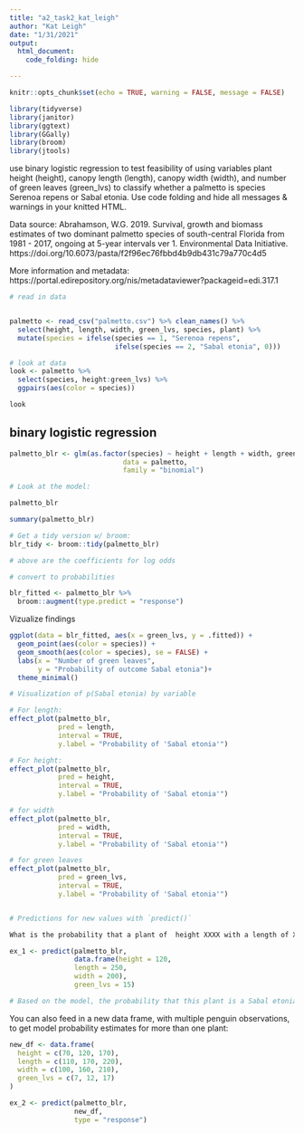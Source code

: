 ```yaml
---
title: "a2_task2_kat_leigh"
author: "Kat Leigh"
date: "1/31/2021"
output:
  html_document:
    code_folding: hide

---
```


```r
knitr::opts_chunk$set(echo = TRUE, warning = FALSE, message = FALSE)

library(tidyverse)
library(janitor)
library(ggtext)
library(GGally)
library(broom)
library(jtools)

```
use binary logistic regression to test feasibility of using variables plant height (height), canopy length (length), canopy width (width), and number of green leaves (green_lvs) to classify whether a palmetto is species Serenoa repens or Sabal etonia. Use code folding and hide all messages & warnings in your knitted HTML. 


Data source: Abrahamson, W.G. 2019. Survival, growth and biomass estimates of two dominant palmetto species of south-central Florida from 1981 - 2017, ongoing at 5-year intervals ver 1. Environmental Data Initiative. https://doi.org/10.6073/pasta/f2f96ec76fbbd4b9db431c79a770c4d5

More information and metadata: https://portal.edirepository.org/nis/metadataviewer?packageid=edi.317.1
```r
# read in data


palmetto <- read_csv("palmetto.csv") %>% clean_names() %>% 
  select(height, length, width, green_lvs, species, plant) %>% 
  mutate(species = ifelse(species == 1, "Serenoa repens",
                          ifelse(species == 2, "Sabal etonia", 0)))

# look at data
look <- palmetto %>%
  select(species, height:green_lvs) %>% 
  ggpairs(aes(color = species))

look
```

## binary logistic regression

```r
palmetto_blr <- glm(as.factor(species) ~ height + length + width, green_lvs, 
                            data = palmetto, 
                            family = "binomial")

# Look at the model: 

palmetto_blr

summary(palmetto_blr)

# Get a tidy version w/ broom: 
blr_tidy <- broom::tidy(palmetto_blr)

# above are the coefficients for log odds

# convert to probabilities

blr_fitted <- palmetto_blr %>% 
  broom::augment(type.predict = "response")

```
Vizualize findings

```r

ggplot(data = blr_fitted, aes(x = green_lvs, y = .fitted)) +
  geom_point(aes(color = species)) +
  geom_smooth(aes(color = species), se = FALSE) +
  labs(x = "Number of green leaves",
       y = "Probability of outcome Sabal etonia")+
  theme_minimal()

# Visualization of p(Sabal etonia) by variable

# For length:
effect_plot(palmetto_blr, 
            pred = length, 
            interval = TRUE, 
            y.label = "Probability of 'Sabal etonia'")

# For height:
effect_plot(palmetto_blr, 
            pred = height, 
            interval = TRUE, 
            y.label = "Probability of 'Sabal etonia'")

# for width
effect_plot(palmetto_blr, 
            pred = width, 
            interval = TRUE, 
            y.label = "Probability of 'Sabal etonia'")

# for green leaves
effect_plot(palmetto_blr, 
            pred = green_lvs, 
            interval = TRUE, 
            y.label = "Probability of 'Sabal etonia'")


# Predictions for new values with `predict()`

What is the probability that a plant of  height XXXX with a length of XXXX, width of XXXX, and XXXX number of green leaves will be Sabal etonia?

ex_1 <- predict(palmetto_blr, 
                data.frame(height = 120, 
                length = 250, 
                width = 200),
                green_lvs = 15)

# Based on the model, the probability that this plant is a Sabal etonia is XXXX.
```

You can also feed in a new data frame, with multiple penguin observations, to get model probability estimates for more than one plant: 

```r
new_df <- data.frame(
  height = c(70, 120, 170),
  length = c(110, 170, 220),
  width = c(100, 160, 210),
  green_lvs = c(7, 12, 17)
)

ex_2 <- predict(palmetto_blr,
                new_df,
                type = "response")

```

